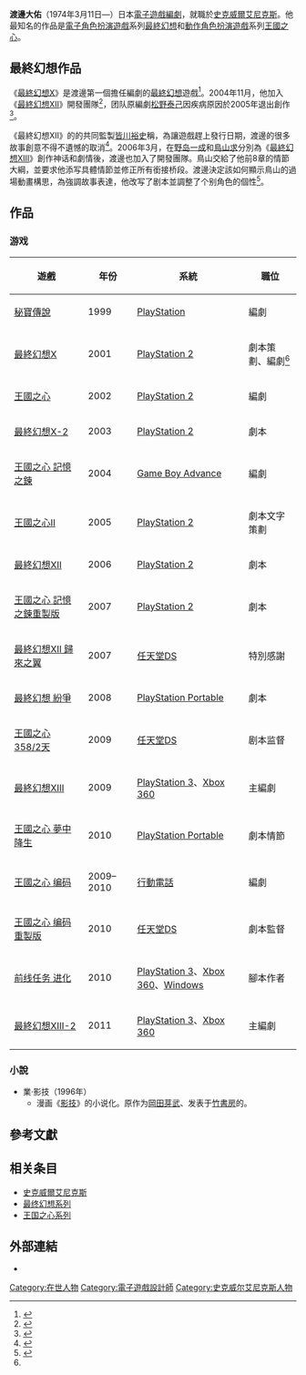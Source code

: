 {{NoteTA
| G1=Games
| G2=Square Enix
}}
{{Infobox person
| name = 渡邊大佑
| image =
| alt =
| birth_date                = {{birth date and age|df=yes|1974|3|11}}
| birth_place               = [[日本|日本]][[神奈川縣|神奈川縣]][[横滨市|横滨市]]
| residence                 = 
| nationality               = {{JPN}}
| alma_mater                =[[麻布高等学校|麻布高等学校]]
| 雇主       = [[史克威爾艾尼克斯|史克威爾艾尼克斯]]
| occupation =電子遊戲編劇
}}
{{Japanese|japanese=渡辺 大祐|kana=わたなべ だいすけ|romaji=Watanabe Daisuke}}
'''渡邊大佑'''（1974年3月11日—）日本[[電子遊戲|電子遊戲]][[編劇|編劇]]，就職於[[史克威爾艾尼克斯|史克威爾艾尼克斯]]。他最知名的作品是[[電子角色扮演遊戲|電子角色扮演遊戲]]系列[[最終幻想|最終幻想]]和[[動作角色扮演遊戲|動作角色扮演遊戲]]系列[[王國之心|王國之心]]。

== 最終幻想作品 ==

《[[最終幻想X|最終幻想X]]》是渡邊第一個擔任編劇的[[最終幻想|最終幻想]]遊戲<ref name="ultimaniaomega">{{cite book | title=Final Fantasy X Ultimania Omega | publisher=[[Square_Enix|Square Enix]] | pages=191–193, 476 | author=Studio BentStuff | language=ja}}</ref>。2004年11月，他加入《[[最終幻想XII|最終幻想XII]]》開發團隊<ref>{{cite book | year=2006 | editor=Studio BentStuff | title=Final Fantasy XII Scenario Ultimania | url=http://img29.imageshack.us/img29/7273/37526950.jpg | publisher=Square Enix | language=ja | isbn=4-7575-1696-7 | deadurl=yes | archiveurl=https://web.archive.org/web/20110724182745/http://img29.imageshack.us/img29/7273/37526950.jpg | archivedate=2011-07-24 }}</ref>，团队原編劇[[松野泰己|松野泰己]]因疾病原因於2005年退出創作<ref name="gamespot">{{cite web|last=Niizumi|first=Hirohiko|title=FFXII producer steps down|url=http://uk.gamespot.com/news/2005/08/01/news_6130121.html|publisher=[[GameSpot|GameSpot]]|accessdate=20 March 2011|date=1 August 2005|deadurl=yes|archiveurl=https://archive.is/20130102210427/http://uk.gamespot.com/news/2005/08/01/news_6130121.html|archivedate=2013年1月2日}}</ref>。

《最終幻想XII》的的共同監製[[皆川裕史|皆川裕史]]稱，為讓遊戲趕上發行日期，渡邊的很多故事創意不得不遺憾的取消<ref name="dvd">{{cite web|title=Video interview with FINAL FANTASY XII Directors|url=http://www.youtube.com/watch?v=EYIzjBbO2FQ|work=FINAL FANTASY XII Collector's Edition Bonus DVD|publisher=[[Square_Enix_Co.,_Ltd|Square Enix Co., Ltd]]|accessdate=8 April 2011|date=31 October 2006|quote=Hiroshi Minagawa: In the course of development, Jun Akiyama and Daisuke Watanabe came up with many ideas but ultimately we had to abandon many of them. I'd heard their original ideas and I wish we could have included them all. Once we began development and many of the systems were in place, the team had many progressive ideas. It was the most enjoyable part of the project. But as we approached the project's end, I had to point out features we had to drop in order for the game to be finished. Which is unfortunate, since I'm sure people would have enjoyed the game that much more if we could have left all our original ideas in.|archive-date=2013-12-06|archive-url=https://web.archive.org/web/20131206221711/http://www.youtube.com/watch?v=EYIzjBbO2FQ|dead-url=no}}</ref>。2006年3月，在[[野岛一成|野岛一成]]和[[鳥山求|鳥山求]]分別為《[[最終幻想XIII|最終幻想XIII]]》創作神话和劇情後，渡邊也加入了開發團隊。鳥山交給了他前8章的情節大綱，並要求他添写具體情節並修正所有銜接桥段。渡邊決定該如何顯示鳥山的過場動畫構思，為強調故事表達，他改写了剧本並調整了个别角色的個性<ref>{{cite book |title=Final Fantasy XIII Scenario Ultimania |publisher=Studio Bentstuff |location=Tokyo |isbn=4-7575-2775-6 |pages=388–390 |language=ja |date=2010-02-01}}</ref>。

== 作品 ==
=== 游戏 ===

{| class="wikitable"
|-
! 遊戲 !! 年份 !! 系統 !! 職位
|-
| [[秘寶傳說|秘寶傳說]] || 1999 || [[PlayStation|PlayStation]] || 編劇
|-
| [[最終幻想X|最終幻想X]] || 2001 || [[PlayStation_2|PlayStation 2]] || 劇本策劃、編劇<ref name="ultimaniaomega" />
|-
| [[王國之心_(遊戲)|王國之心]] || 2002 || [[PlayStation_2|PlayStation 2]] || 編劇
|-
| [[最終幻想X-2|最終幻想X-2]] || 2003 || [[PlayStation_2|PlayStation 2]] || 劇本
|-
| [[王國之心_記憶之鍊|王國之心 記憶之鍊]] || 2004 || [[Game_Boy_Advance|Game Boy Advance]] || 編劇
|-
| [[王國之心II|王國之心II]] || 2005 || [[PlayStation_2|PlayStation 2]] || 劇本文字策劃
|-
| [[最終幻想XII|最終幻想XII]] || 2006 || [[PlayStation_2|PlayStation 2]] || 劇本
|-
| [[Kingdom_Hearts:_Chain_of_Memories#Kingdom_Hearts_Re:Chain_of_Memories|王國之心 記憶之鍊重製版]] || 2007 || [[PlayStation_2|PlayStation 2]] || 劇本
|-
| [[最終幻想XII_歸來之翼|最終幻想XII 歸來之翼]] || 2007 || [[任天堂DS|任天堂DS]] || 特別感謝
|-
| [[最終幻想_紛爭|最終幻想 紛爭]] || 2008 || [[PlayStation_Portable|PlayStation Portable]] || 劇本
|-
| [[王國之心_358/2天|王國之心 358/2天]] || 2009 || [[任天堂DS|任天堂DS]] || 剧本监督
|-
| [[最終幻想XIII|最終幻想XIII]] || 2009 || [[PlayStation_3|PlayStation 3]]、[[Xbox_360|Xbox 360]] || 主編劇
|-
| [[王國之心_夢中降生|王國之心 夢中降生]] || 2010 || [[PlayStation_Portable|PlayStation Portable]] || 劇本情節
|-
| [[王國之心_编码|王國之心 编码]] || 2009–2010 || [[行動電話|行動電話]] || 編劇
|-
| [[Kingdom_Hearts_coded#Kingdom_Hearts_Re:coded|王國之心 编码重製版]] || 2010 || [[任天堂DS|任天堂DS]] || 劇本監督
|-
| [[前线任务_进化|前线任务 进化]] || 2010 || [[PlayStation_3|PlayStation 3]]、[[Xbox_360|Xbox 360]]、[[Windows|Windows]] || 腳本作者
|-
| [[最終幻想XIII-2|最終幻想XIII-2]] || 2011 || [[PlayStation_3|PlayStation 3]]、[[Xbox_360|Xbox 360]] || 主編劇
|}

=== 小說 ===
*業·影技（1996年）
**漫画《[[影技|影技]]》的小说化。原作为[[岡田芽武|岡田芽武]]、发表于[[竹書房|竹書房]]的{{tsl|ja|ガンマ文庫}}。

== 參考文獻 ==
{{reflist}}

== 相关条目 ==
*[[史克威爾艾尼克斯|史克威爾艾尼克斯]]
*[[最终幻想系列|最终幻想系列]]
*[[王国之心系列|王国之心系列]]
== 外部連結 ==
* {{imdb name|id=1082674}}

{{Square Enix}}
{{DEFAULTSORT:Watanabe, Daisuke}}
[[Category:在世人物|Category:在世人物]]
[[Category:電子遊戲設計師|Category:電子遊戲設計師]]
[[Category:史克威尔艾尼克斯人物|Category:史克威尔艾尼克斯人物]]